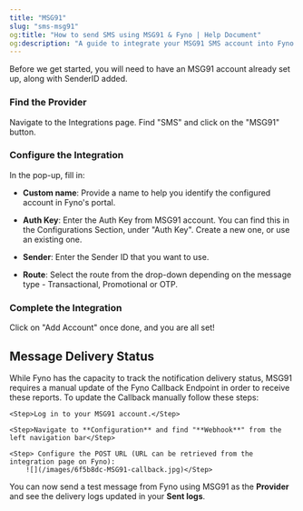 ```yaml
---
title: "MSG91"
slug: "sms-msg91"
og:title: "How to send SMS using MSG91 & Fyno | Help Document"
og:description: "A guide to integrate your MSG91 SMS account into Fyno."
---
```


Before we get started, you will need to have an MSG91 account already set up, along with SenderID added.

<Steps>

### Find the Provider

Navigate to the Integrations page. Find "SMS" and click on the "MSG91" button.

### Configure the Integration

In the pop-up, fill in:

- **Custom name**: Provide a name to help you identify the configured account in Fyno's portal.

- **Auth Key**: Enter the Auth Key from MSG91 account. You can find this in the Configurations Section, under "Auth Key". Create a new one, or use an existing one.

- **Sender**: Enter the Sender ID that you want to use.

- **Route**: Select the route from the drop-down depending on the message type - Transactional, Promotional or OTP.

### Complete the Integration

Click on "Add Account" once done, and you are all set!

</Steps>

## Message Delivery Status

While Fyno has the capacity to track the notification delivery status, MSG91 requires a manual update of the Fyno Callback Endpoint in order to receive these reports. To update the Callback manually follow these steps:

<Steps>

    <Step>Log in to your MSG91 account.</Step>

    <Step>Navigate to **Configuration** and find "**Webhook**" from the left navigation bar</Step>

    <Step> Configure the POST URL (URL can be retrieved from the integration page on Fyno):
        ![](/images/6f5b8dc-MSG91-callback.jpg)</Step>

</Steps>

You can now send a test message from Fyno using MSG91 as the **Provider** and see the delivery logs updated in your **Sent logs**.
